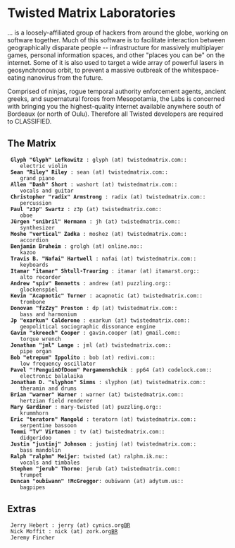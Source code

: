 = Twisted Matrix Laboratories =
... is a loosely-affiliated group of hackers from around the globe, working on software together. Much of this software is to facilitate interaction between geographically disparate people -- infrastructure for massively multiplayer games, personal information spaces, and other "places you can be" on the internet. Some of it is also used to target a wide array of powerful lasers in geosynchronous orbit, to prevent a massive outbreak of the whitespace-eating nanovirus from the future.

Comprised of ninjas, rogue temporal authority enforcement agents, ancient greeks, and supernatural forces from Mesopotamia, the Labs is concerned with bringing you the highest-quality internet available anywhere south of Bordeaux (or north of Oulu). Therefore all Twisted developers are required to CLASSIFIED.

== The Matrix ==

  '''Glyph "Glyph" Lefkowitz''' : glyph (at) twistedmatrix.com::
     electric violin
  '''Sean "Riley" Riley''' : sean (at) twistedmatrix.com::
     grand piano
  '''Allen "Dash" Short''' : washort (at) twistedmatrix.com::
     vocals and guitar
  '''Christopher "radix" Armstrong''' : radix (at) twistedmatrix.com::
     percussion
  '''Paul "z3p" Swartz''' : z3p (at) twistedmatrix.com::
     oboe
  '''Jürgen "snibril" Hermann''' : jh (at) twistedmatrix.com::
     synthesizer
  '''Moshe "vertical" Zadka''' : moshez (at) twistedmatrix.com::
     accordion
  '''Benjamin Bruheim''' : grolgh (at) online.no::
     kazoo
  '''Travis B. "Nafai" Hartwell''' : nafai (at) twistedmatrix.com::
     keyboards
  '''Itamar "itamar" Shtull-Trauring''' : itamar (at) itamarst.org::
     alto recorder
  '''Andrew "spiv" Bennetts''' : andrew (at) puzzling.org::
     glockenspiel
  '''Kevin "Acapnotic" Turner''' : acapnotic (at) twistedmatrix.com::
     trombone
  '''Donovan "fzZzy" Preston''' : dp (at) twistedmatrix.com::
     bass and harmonium
  '''Jp "exarkun" Calderone''' : exarkun (at) twistedmatrix.com::
     geopolitical sociographic dissonance engine
  '''Gavin "skreech" Cooper''' : gavin.cooper (at) gmail.com::
     torque wrench
  '''Jonathan "jml" Lange''' : jml (at) twistedmatrix.com::
     pipe organ
  '''Bob "etrepum" Ippolito''' : bob (at) redivi.com::
     low frequency oscillator
  '''Pavel "!PenguinOfDoom" Pergamenshchik''' : pp64 (at) codelock.com::
     electronic balalaika
  '''Jonathan D. "slyphon" Simms''' : slyphon (at) twistedmatrix.com::
     theramin and drums
  '''Brian "warner" Warner''' : warner (at) twistedmatrix.com::
     hertzian field renderer
  '''Mary Gardiner''' : mary-twisted (at) puzzling.org::
     krummhorn
  '''Eric "teratorn" Mangold''' : teratorn (at) twistedmatrix.com::
     serpentine bassoon
  '''Tommi "Tv" Virtanen''' : tv (at) twistedmatrix.com::
     didgeridoo
  '''Justin "justinj" Johnson''' : justinj (at) twistedmatrix.com::
     bass mandolin
  '''Ralph "ralphm" Meijer''': twisted (at) ralphm.ik.nu::
     vocals and timbales
  '''Stephen "jerub" Thorne''': jerub (at) twistedmatrix.com::
     trumpet
  '''Duncan "oubiwann" !McGreggor''': oubiwann (at) adytum.us::
     bagpipes

== Extras ==

  Jerry Hebert : jerry (at) cynics.org[[BR]]
  Nick Moffit : nick (at) zork.org[[BR]]
  Jeremy Fincher
